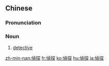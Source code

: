 {{also|探偵|侦探}}
==Chinese==
{{zh-forms|s=侦探}}

===Pronunciation===
{{zh-pron
|m=zhēntàn
|c=zing1 taam3
|h=pfs=chṳ̂n-tham
|mn=cheng-thàm
|cat=n
}}

===Noun===
{{zh-noun}}

# [[detective]]

[[zh-min-nan:偵探]]
[[fr:偵探]]
[[ko:偵探]]
[[hu:偵探]]
[[ja:偵探]]